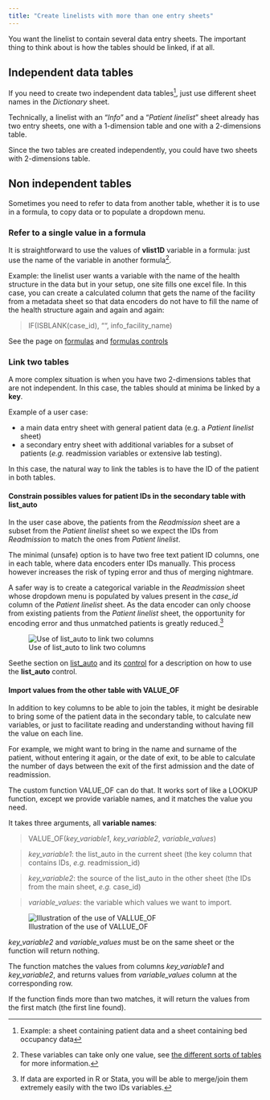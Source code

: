 ```yaml
---
title: "Create linelists with more than one entry sheets"
---
```


You want the linelist to contain several data entry sheets. The important thing to think about is how the tables should be linked, if at all.

## Independent data tables

If you need to create two independent data tables[^1], just use different sheet names in the *Dictionary* sheet.

[^1]: Example: a sheet containing patient data and a sheet containing bed occupancy data

::: callout-note
Technically, a linelist with an "*Info*" and a "*Patient linelist*" sheet already has two entry sheets, one with a 1-dimension table and one with a 2-dimensions table.

Since the two tables are created independently, you could have two sheets with 2-dimensions table.
:::

## Non independent tables

Sometimes you need to refer to data from another table, whether it is to use in a formula, to copy data or to populate a dropdown menu.

### Refer to a single value in a formula

It is straightforward to use the values of **vlist1D** variable in a formula: just use the name of the variable in another formula[^2].

[^2]: These variables can take only one value, see [the different sorts of tables](../reference/dictionary_sheet.qmd#sheet-types) for more information.

Example: the linelist user wants a variable with the name of the health structure in the data but in your setup, one site fills one excel file. In this case, you can create a calculated column that gets the name of the facility from a metadata sheet so that data encoders do not have to fill the name of the health structure again and again and again:

> IF(ISBLANK(case_id), "", info_facility_name)

See the page on [formulas](../reference/dictionary_sheet.qmd#formula) and [formulas controls](../reference/dictionary_sheet.qmd#formula-control)

### Link two tables

A more complex situation is when you have two 2-dimensions tables that are not independent. In this case, the tables should at minima be linked by a **key**.

Example of a user case:

-   a main data entry sheet with general patient data (e.g. a *Patient linelist* sheet)
-   a secondary entry sheet with additional variables for a subset of patients (*e.g.* readmission variables or extensive lab testing).

In this case, the natural way to link the tables is to have the ID of the patient in both tables.

#### Constrain possibles values for patient IDs in the secondary table with list_auto

In the user case above, the patients from the *Readmission* sheet are a subset from the *Patient linelist* sheet so we expect the IDs from *Readmission* to match the ones from *Patient linelist*.

The minimal (unsafe) option is to have two free text patient ID columns, one in each table, where data encoders enter IDs manually. This process however increases the risk of typing error and thus of merging nightmare.

A safer way is to create a categorical variable in the *Readmission* sheet whose dropdown menu is populated by values present in the *case_id* column of the *Patient linelist* sheet. As the data encoder can only choose from existing patients from the *Patient linelist* sheet, the opportunity for encoding error and thus unmatched patients is greatly reduced.[^3]

[^3]: If data are exported in R or Stata, you will be able to merge/join them extremely easily with the two IDs variables.

![Use of list_auto to link two columns](../images/im-130-list-auto-3.png){fig-align="center"}

Seethe section on [list_auto](/reference/dictionary_sheet.qmd#list-auto) and its [control](../reference/dictionary_sheet.qmd#var-control-details) for a description on how to use the **list_auto** control.

#### Import values from the other table with VALUE_OF

In addition to key columns to be able to join the tables, it might be desirable to bring some of the patient data in the secondary table, to calculate new variables, or just to facilitate reading and understanding without having fill the value on each line.

For example, we might want to bring in the name and surname of the patient, without entering it again, or the date of exit, to be able to calculate the number of days between the exit of the first admission and the date of readmission.

The custom function VALUE_OF can do that. It works sort of like a LOOKUP function, except we provide variable names, and it matches the value you need.

It takes three arguments, all **variable names**:

> VALUE_OF(*key_variable1*, *key_variable2*, *variable_values*)

> *key_variable1*: the list_auto in the current sheet (the key column that contains IDs, *e.g.* readmission_id)

> *key_variable2*: the source of the list_auto in the other sheet (the IDs from the main sheet, *e.g.* case_id)

> *variable_values*: the variable which values we want to import.

![Illustration of the use of VALLUE_OF](../images/im-131-value-of.png){fig-align="center"}

::: callout-warning
*key_variable2* and *variable_values* must be on the same sheet or the function will return nothing.
:::

The function matches the values from columns *key_variable1* and *key_variable2*, and returns values from *variable_values* column at the corresponding row.

::: callout-note
If the function finds more than two matches, it will return the values from the first match (the first line found).
:::
